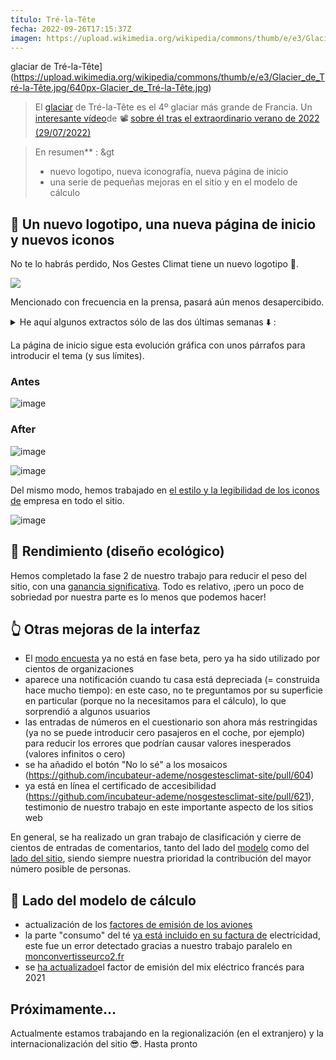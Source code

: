 ---
título: Tré-la-Tête
fecha: 2022-09-26T17:15:37Z
imagen: https://upload.wikimedia.org/wikipedia/commons/thumb/e/e3/Glacier_de_Tré-la-Tête.jpg/640px-Glacier_de_Tré-la-Tête.jpg
---

glaciar de Tré-la-Tête](https://upload.wikimedia.org/wikipedia/commons/thumb/e/e3/Glacier_de_Tré-la-Tête.jpg/640px-Glacier_de_Tré-la-Tête.jpg)

> El <a href="https://fr.wikipedia.org/wiki/Glacier_de_Tré-la-Tête">glaciar</a> de Tré-la-Tête es el 4º glaciar más grande de Francia. Un <a href="https://www.francetvinfo.fr/meteo/canicule/video-un-glaciologue-repond-a-cinq-questions-sur-les-glaciers_5283679.html">interesante vídeo</a>de 📽️ <a href="https://www.francetvinfo.fr/meteo/canicule/video-un-glaciologue-repond-a-cinq-questions-sur-les-glaciers_5283679.html">sobre él tras el extraordinario verano de 2022 (29/07/2022)</a>

> En resumen** :
&gt
> - nuevo logotipo, nueva iconografía, nueva página de inicio
> - una serie de pequeñas mejoras en el sitio y en el modelo de cálculo

## 🎨 Un nuevo logotipo, una nueva página de inicio y nuevos iconos

No te lo habrás perdido, Nos Gestes Climat tiene un nuevo logotipo 🥳.

![](https://nosgestesclimat-prod.s3.fr-par.scw.cloud/cms/petit_logo_0fca985734.png)

Mencionado con frecuencia en la prensa, pasará aún menos desapercibido.

<details><summary>He aquí algunos extractos sólo de las dos últimas semanas ⬇️ : </summary>

Artículo en <a href="https://www.ouest-france.fr/bretagne/carhaix-plouguer-29270/a-carhaix-ces-specialistes-de-l-energie-donnent-leurs-conseils-pour-consommer-moins-bc1250aa-3346-11ed-8dd8-fdb9fa809eb1">Ouest-France</a>: En Carhaix, estos especialistas en energía dan sus consejos para consumir menos

> También puede calcular su huella de carbono en nosgestesclimat.fr

Artículo en <a href="https://www.radiofrance.fr/franceinter/un-champion-de-trail-nous-explique-pourquoi-il-renonce-a-une-course-en-raison-de-son-bilan-carbone-7787049">France</a> Inter: Un corredor de alto nivel explica por qué renuncia a los Mundiales a causa de su huella de carbono

> Andy Symonds ha calculado, a través de la página web "Nos gestes climat", que volar a Tailandia dispararía su huella de carbono.

Le Dauphiné Libéré ha <a href="https://www.ledauphine.com/environnement/2022/09/21/les-citoyens-attendent-que-l-etat-les-accompagne-dans-leurs-efforts">lanzado una encuesta y cita a NGC</a> Descubra los resultados de nuestra encuesta "Los franceses y su huella de carbono"

> El francés medio emite 11,2 toneladas de CO2e al año. Los expertos consideran que esta cifra debería limitarse a 2 toneladas anuales para frenar el cambio climático y cumplir los objetivos del Acuerdo de París. Para conocer su huella de carbono, Ademe ha lanzado una herramienta en línea llamada "Nos gestes climat" ("Nuestras acciones climáticas").

Visite quoutside<a href="https://www.outside.fr/comment-evaluer-votre-empreinte-carbone-les-3-meilleurs-calculateurs">.fr</a>.

</details>

La página de inicio sigue esta evolución gráfica con unos párrafos para introducir el tema (y sus límites).

### Antes

![image](https://user-images.githubusercontent.com/1177762/191323489-088461c2-b1b9-46fe-bce2-c1e459104569.png)

### After

![image](https://user-images.githubusercontent.com/1177762/191323550-993c5109-ae91-4baa-8853-af240bf4c279.png)

![image](https://user-images.githubusercontent.com/1177762/191323669-952493a1-7b17-4d38-a48b-313f2a592863.png)

Del mismo modo, hemos trabajado en <a href="https://github.com/incubateur-ademe/nosgestesclimat-site/pull/570">el estilo y la legibilidad de los iconos de</a> empresa en todo el sitio.

![image](https://user-images.githubusercontent.com/1177762/192312016-67af3382-6e02-49db-b791-8ba1702eb0ce.png)

## 🐎 Rendimiento (diseño ecológico)

Hemos completado la fase 2 de nuestro trabajo para reducir el peso del sitio, con una <a href="https://github.com/incubateur-ademe/nosgestesclimat-site/pull/602">ganancia significativa</a>. Todo es relativo, ¡pero un poco de sobriedad por nuestra parte es lo menos que podemos hacer!

## 👆️ Otras mejoras de la interfaz

- El <a href="https://nosgestesclimat.fr/groupe">modo encuesta</a> ya no está en fase beta, pero ya ha sido utilizado por cientos de organizaciones
- aparece una notificación cuando tu casa está depreciada (= construida hace mucho tiempo): en este caso, no te preguntamos por su superficie en particular (porque no la necesitamos para el cálculo), lo que sorprendió a algunos usuarios
- las entradas de números en el cuestionario son ahora más restringidas (ya no se puede introducir cero pasajeros en el coche, por ejemplo) para reducir los errores que podrían causar valores inesperados (valores infinitos o cero)
- se ha añadido el botón "No lo sé" a los mosaicos (https://github.com/incubateur-ademe/nosgestesclimat-site/pull/604)
- ya está en línea el certificado de accesibilidad (https://github.com/incubateur-ademe/nosgestesclimat-site/pull/621), testimonio de nuestro trabajo en este importante aspecto de los sitios web

En general, se ha realizado un gran trabajo de clasificación y cierre de cientos de entradas de comentarios, tanto del lado del <a href="https://github.com/incubateur-ademe/nosgestesclimat/issues">modelo</a> como del <a href="https://github.com/incubateur-ademe/nosgestesclimat-site/issues">lado del sitio</a>, siendo siempre nuestra prioridad la contribución del mayor número posible de personas.

## 🧮 Lado del modelo de cálculo

- actualización de los <a href="https://github.com/incubateur-ademe/nosgestesclimat/pull/1489">factores de emisión de los aviones</a>
- la parte "consumo" del té <a href="https://github.com/incubateur-ademe/nosgestesclimat/pull/1494">ya está incluido en su factura de</a> electricidad, este fue un error detectado gracias a nuestro trabajo paralelo en <a href="https://monconvertisseurco2.fr/empreinte-carbone/boisson">monconvertisseurco2.fr</a>
- se <a href="https://github.com/incubateur-ademe/nosgestesclimat/pull/1484">ha actualizado</a>el factor de emisión del mix eléctrico francés para 2021

## Próximamente...

Actualmente estamos trabajando en la regionalización (en el extranjero) y la internacionalización del sitio 😎. Hasta pronto
